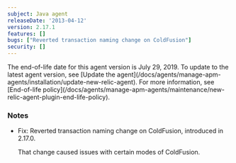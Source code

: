 ```yaml
---
subject: Java agent
releaseDate: '2013-04-12'
version: 2.17.1
features: []
bugs: ["Reverted transaction naming change on ColdFusion"]
security: []
---
```


<Callout variant="important">
  The end-of-life date for this agent version is July 29, 2019. To update to the latest agent version, see [Update the agent](/docs/agents/manage-apm-agents/installation/update-new-relic-agent). For more information, see [End-of-life policy](/docs/agents/manage-apm-agents/maintenance/new-relic-agent-plugin-end-life-policy).
</Callout>

### Notes

* Fix: Reverted transaction naming change on ColdFusion, introduced in 2.17.0.

  That change caused issues with certain modes of ColdFusion.
